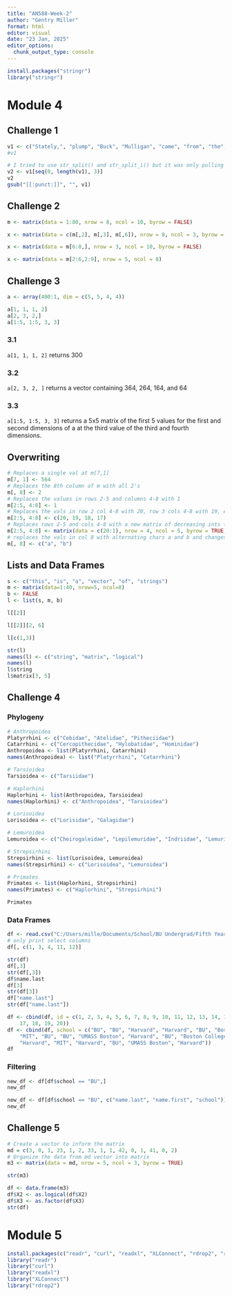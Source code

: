 ```yaml
---
title: "AN588-Week-2"
author: "Gentry Miller"
format: html
editor: visual
date: "23 Jan, 2025"
editor_options: 
  chunk_output_type: console
---
```


```r
install.packages("stringr")
library("stringr")
```

# Module 4

## Challenge 1

```r
v1 <- c("Stately,", "plump", "Buck", "Mulligan", "came", "from", "the", "stairhead,", "bearing", "a", "bowl", "of", "lather", "on", "which", "a", "mirror", "and", "a", "razor", "lay", "crossed")
#v1
```

```r
# I tried to use str_split() and str_split_i() but it was only pulling characters instead of the whole sub-string. When I set the boundary to word, it pulled NA.
v2 <- v1[seq(0, length(v1), 3)]
v2
gsub("[[:punct:]]", "", v1)
```

## Challenge 2

```r
m <- matrix(data = 1:80, nrow = 8, ncol = 10, byrow = FALSE)
```

```r
x <- matrix(data = c(m[,2], m[,3], m[,6]), nrow = 8, ncol = 3, byrow = FALSE)
```

```r
x <- matrix(data = m[6:8,], nrow = 3, ncol = 10, byrow = FALSE) 
```

```r
x <- matrix(data = m[2:6,2:9], nrow = 5, ncol = 8)
```

## Challenge 3

```r
a <- array(400:1, dim = c(5, 5, 4, 4))
```

```r
a[1, 1, 1, 2]
a[2, 3, 2,]
a[1:5, 1:5, 3, 3]
```

### 3.1

`a[1, 1, 1, 2]` returns 300

### 3.2

`a[2, 3, 2, ]` returns a vector containing 364, 264, 164, and 64

### 3.3

`a[1:5, 1:5, 3, 3]` returns a 5x5 matrix of the first 5 values for the first and second dimensions of a at the third value of the third and fourth dimensions.

## Overwriting

```r
# Replaces a single val at m[7,1]
m[7, 1] <- 564
# Replaces the 8th column of m with all 2's
m[, 8] <- 2
# Replaces the values in rows 2-5 and columns 4-8 with 1
m[2:5, 4:8] <- 1
# Replaces the vals in row 2 col 4-8 with 20, row 3 cols 4-8 with 19, etc.
m[2:5, 4:8] <- c(20, 19, 18, 17)
# Replaces rows 2-5 and cols 4-8 with a new matrix of decreasing ints from 20-1 by row
m[2:5, 4:8] <- matrix(data = c(20:1), nrow = 4, ncol = 5, byrow = TRUE)
# replaces the vals in col 8 with alternating chars a and b and changes the data type of every value in the matrix to character
m[, 8] <- c("a", "b")
```

## Lists and Data Frames

```r
s <- c("this", "is", "a", "vector", "of", "strings")
m <- matrix(data=1:40, nrow=5, ncol=8)
b <- FALSE
l <- list(s, m, b)
```

```r
l[[2]]
```

```r
l[[2]][2, 6]
```

```r
l[c(1,3)]
```

```r
str(l)
names(l) <- c("string", "matrix", "logical")
names(l)
l$string
l$matrix[3, 5]
```

## Challenge 4

### Phylogeny

```r
# Anthropoidea
Platyrrhini <- c("Cebidae", "Atelidae", "Pitheciidae")
Catarrhini <- c("Cercopithecidae", "Hylobatidae", "Hominidae")
Anthropoidea <- list(Platyrrhini, Catarrhini)
names(Anthropoidea) <- list("Platyrrhini", "Catarrhini")

# Tarsioidea
Tarsioidea <- c("Tarsiidae")

# Haplorhini
Haplorhini <- list(Anthropoidea, Tarsioidea)
names(Haplorhini) <- c("Anthropoidea", "Tarsioidea")

# Lorisoidea
Lorisoidea <- c("Lorisidae", "Galagidae")

# Lemuroidea
Lemuroidea <- c("Cheirogaleidae", "Lepilemuridae", "Indriidae", "Lemuridae", "Daubentoniidae")

# Strepsirhini
Strepsirhini <- list(Lorisoidea, Lemuroidea)
names(Strepsirhini) <- c("Lorisoidea", "Lemuroidea")

# Primates
Primates <- list(Haplorhini, Strepsirhini)
names(Primates) <- c("Haplorhini", "Strepsirhini")

Primates
```

### Data Frames

```r
df <- read.csv("C:/Users/mille/Documents/School/BU Undergrad/Fifth Year/Spring25/AN588/AN588-Modules/random-people.csv", sep = ",", header = TRUE, stringsAsFactors = FALSE)
# only print select columns
df[, c(1, 3, 4, 11, 12)]
```

```r
str(df)
df[,3]
str(df[,3])
df$name.last
df[3]
str(df[3])
df["name.last"]
str(df["name.last"])
```

```r
df <- cbind(df, id = c(1, 2, 3, 4, 5, 6, 7, 8, 9, 10, 11, 12, 13, 14, 15, 16,
    17, 18, 19, 20))
df <- cbind(df, school = c("BU", "BU", "Harvard", "Harvard", "BU", "Boston College",
    "MIT", "BU", "BU", "UMASS Boston", "Harvard", "BU", "Boston College", "BU",
    "Harvard", "MIT", "Harvard", "BU", "UMASS Boston", "Harvard"))
df
```

### Filtering

```r
new_df <- df[df$school == "BU",]
new_df
```

```r
new_df <- df[df$school == "BU", c("name.last", "name.first", "school")]
new_df
```

## Challenge 5

```r
# Create a vector to inform the matrix
md = c(3, 0, 1, 23, 1, 2, 33, 1, 1, 42, 0, 1, 41, 0, 2)
# Organize the data from md vector into matrix
m3 <- matrix(data = md, nrow = 5, ncol = 3, byrow = TRUE)

str(m3)
```

```r
df <- data.frame(m3)
df$X2 <- as.logical(df$X2)
df$X3 <- as.factor(df$X3)
str(df)
```

# Module 5

```r
install.packages(c("readr", "curl", "readxl", "XLConnect", "rdrop2", "repmis", "googledrive", "googlesheets4"))
library("readr")
library("curl")
library("readxl")
library("XLConnect")
library("rdrop2")
```
